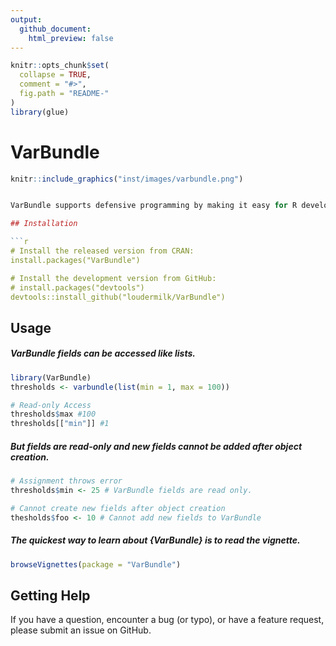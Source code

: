 ```yaml
---
output:
  github_document:
    html_preview: false
---
```


<!-- README.md is generated from README.Rmd. Please edit that file -->

```r
knitr::opts_chunk$set(
  collapse = TRUE,
  comment = "#>",
  fig.path = "README-"
)
library(glue)
```

# VarBundle
```r
knitr::include_graphics("inst/images/varbundle.png")


VarBundle supports defensive programming by making it easy for R developers to bundle conceptually related read-only variables in a named, list-like object of immutable constants. 

## Installation  

```r
# Install the released version from CRAN:
install.packages("VarBundle")

# Install the development version from GitHub:
# install.packages("devtools")
devtools::install_github("loudermilk/VarBundle")
```

## Usage  

##### VarBundle fields can be accessed like lists.
```r
library(VarBundle)
thresholds <- varbundle(list(min = 1, max = 100))

# Read-only Access
thresholds$max #100
thresholds[["min"]] #1
```
##### But fields are read-only and new fields cannot be added after object creation.
```r
# Assignment throws error
thresholds$min <- 25 # VarBundle fields are read only.

# Cannot create new fields after object creation
thesholds$foo <- 10 # Cannot add new fields to VarBundle
```

##### The quickest way to learn about {VarBundle} is to read the vignette.

```r
browseVignettes(package = "VarBundle")
```

## Getting Help

If you have a question, encounter a bug (or typo), or have a feature request, please submit an issue on GitHub.
